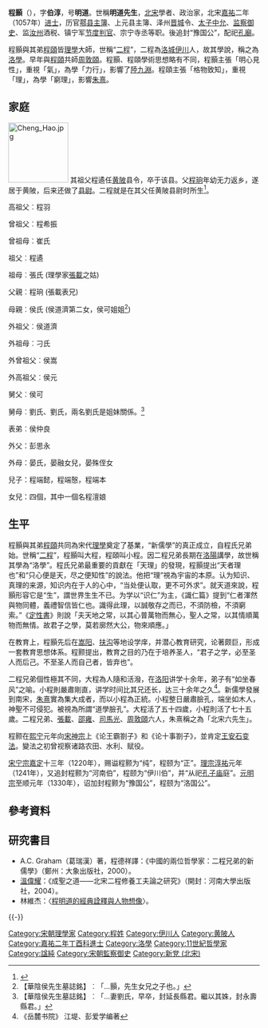 {{Refimprove|time=2013-06-16T11:27:52+00:00 }}

{{東亞男性歷史人物
|名稱=程颢
|身份=<!-- 朝代＋某某家 -->北宋哲学家、文学家
|前任= 
|繼任= 
|畫像=[[File:宋监察御史程颢.jpg|250px]]
|說明=清宫殿藏画本
|姓=程
|名=颢
|姓名=
|字=伯淳
|官職=
|封爵=豫国公
|封號=河南伯
|御稱號<!--日本皇族之稱號-->=
|宮號1<!--日本皇族之宮號-->=
|宮號2<!--朝鮮王族之宮號-->=
|封地=
|神號=
|尊號=
|乳名<!--日本、朝鮮、琉球以外人物用-->=
|幼名<!--日本人用-->=
|兒名<!--朝鮮人用-->=
|童名<!--琉球人用-->=
|小字=
|號=明道
|法號=
|院號=
|其他名號=
|族裔 = [[汉族|汉族]]
|旗籍 =<!--清朝旗人專用-->
|氏族 =
|出生年=1032年
|出生地=[[黄陂区|黄陂]]
|婚年=
|逝世年=1085年
|逝世地=
|諡號=纯公
|墳墓=
|父親=[[程珦|程珦]]
|嫡母=
|母親=
|元配=
|正室=
|妻=
|繼室=
|平妻=
|側室=
|元配之父=
|元配之嫡母=
|元配之母=
|正室之父=
|正室之嫡母=
|正室之母=
|妻之父=
|妻之嫡母=
|妻之母=
|繼室之父=
|繼室之嫡母=
|繼室之母=
|平妻之父=
|平妻之嫡母=
|平妻之母=
|兄弟=弟[[程頤|程頤]]
|姊妹=
|嫡兄弟=
|嫡姊妹=
|庶兄弟=
|庶姊妹=
|同胞兄弟=
|同胞姊妹=
|異母兄弟=
|異母姊妹=
|異父兄弟=
|異父姊妹=
|繼兄弟=
|繼姊妹=
|子=
|女=
|嫡子=
|嫡女=
|庶子=
|庶女=
|養子=
|養女=
|繼子=
|繼女=
|著作= 《遗书》(《河南程氏遗书》)25卷
|注釋=
}}
{{儒學}}

'''程顥'''（{{bd|1032年||1085年||程顥}}），字'''伯淳'''，号'''明道'''。世稱'''明道先生'''，[[北宋|北宋]]學者、政治家，北宋[[嘉祐|嘉祐]]二年（1057年）[[进士|进士]]，历官[[鄠县|鄠县]][[主簿|主簿]]、上元县主簿、泽州[[晋城|晋城]]令、[[太子|太子]][[中允|中允]]、[[监察御史|监察御史]]、监[[汝州|汝州]]酒税、镇宁军[[节度|节度]][[判官|判官]]、宗宁寺丞等职。後追封“豫国公”，配祀[[孔廟|孔廟]]。

程顥與其弟[[程頤|程頤]]皆[[理學|理學]]大師，世稱“[[二程|二程]]”，二程為[[洛城|洛城]][[伊川|伊川]]人，故其學說，稱之為[[洛學|洛學]]。早年與[[程頤|程頤]]共師[[周敦頤|周敦頤]]。程顥、程頤學術思想略有不同，程顥主張「明心見性」，重視「氣」，為學「力行」，影響了[[陸九淵|陸九淵]]。程頤主張「格物致知」，重視「理」，為學「窮理」，影響[[朱熹|朱熹]]。

== 家庭 ==
[[File:Cheng_Hao.jpg|120px]]
其祖父程遹任[[黄陂区|黄陂]]县令，卒于该县。父[[程珦|程珦]]年幼无力返乡，遂居于黄陂，后来还做了[[县尉|县尉]]。二程就是在其父任黄陂县尉时所生<ref name="">{{cite web| language=zh-hans| publisher=黄陂区政府网站| title=二程夫子与黄陂| url=http://www.huangpi.gov.cn/cms/publish/hpzf/C1201008060551213984.shtml| author=| date=| accessdate=2008-12-01| archive-date=2012-05-02| archive-url=https://web.archive.org/web/20120502133417/http://www.huangpi.gov.cn/cms/publish/hpzf/C1201008060551213984.shtml| dead-url=yes}}</ref>。

高祖父︰程羽

曾祖父︰程希振

曾祖母︰崔氏

祖父︰程遹

祖母︰張氏 (理學家[[張載|張載]]之姑)

父親︰程珦 (張載表兄)

母親︰侯氏 (侯道濟第二女，侯可姐姐<ref>【華陰侯先生墓誌銘】︰「...顥，先生女兄之子也。」</ref>)

外祖父︰侯道濟

外祖母︰刁氏

外曾祖父︰侯嵩

外高祖父︰侯元

舅父︰侯可

舅母︰劉氏、劉氏，兩名劉氏是姐妹關係。<ref>【華陰侯先生墓誌銘】︰「...妻劉氏，早卒，封延長縣君。繼以其姝，封永壽縣君。」</ref>

表弟︰侯仲良

外父：彭思永

外母：晏氏，晏融女兒，晏殊侄女

兒子：程端懿，程端慤，程端本

女兒：四個，其中一個名程澶娘

==生平==
程顥與其弟[[程頤|程頤]]共同為宋代[[理學|理學]]奠定了基業，“新儒學”的真正成立，自程氏兄弟始。世稱“[[二程|二程]]”，程顥叫大程，程頤叫小程。因二程兄弟長期在[[洛陽|洛陽]]講學，故世稱其學為“洛學”。程氏兄弟最重要的貢獻在「天理」的發現，程顥提出“天者理也”和“只心便是天，尽之便知性”的說法。他把“理”視為宇宙的本原。认为知识、真理的来源，知识内在于人的心中，“当处便认取，更不可外求”。就天道來說，程顥形容它是“生”，謂世界生生不已。为学以“识仁”为主，《識仁篇》提到“仁者渾然與物同體，義禮智信皆仁也。識得此理，以誠敬存之而已，不須防檢，不須窮索。”《[[定性書|定性書]]》則說「夫天地之常，以其心普萬物而無心，聖人之常，以其情順萬物而無情。故君子之學，莫若廓然大公，物來順應。」 

在教育上，程顥先后在[[嵩阳|嵩阳]]、[[扶沟|扶沟]]等地设学庠，并潜心教育研究，论著颇巨，形成一套教育思想体系。程颢提出，教育之目的乃在于培养圣人，“君子之学，必至圣人而后己。不至圣人而自己者，皆弃也”。

二程兄弟個性極其不同，大程為人隨和活潑，在[[洛阳|洛阳]]讲学十余年，弟子有“如坐春风”之喻。小程則嚴肅剛直，讲学时间比其兄还长，达三十余年之久<ref>《岳麓书院》 江堤、彭爱学编著</ref>。新儒學發展到南宋，[[朱熹|朱熹]]實為集大成者，而以小程為正統。小程整日嚴肅臉孔，端坐如木人，神聖不可侵犯。被視為所謂“道學臉孔”。大程活了五十四歲，小程則活了七十五歲。二程兄弟、[[張載_(北宋)|張載]]、[[邵雍|邵雍]]、[[司馬光|司馬光]]、[[周敦頤|周敦頤]]六人，朱熹稱之為「北宋六先生」。

程颢在[[熙宁|熙宁]]元年向[[宋神宗|宋神宗]]上《论王霸劄子》和《论十事劄子》，並肯定[[王安石变法|王安石变法]]。變法之初曾视察诸路农田、水利、赋役。

[[宋宁宗|宋宁宗]][[嘉定_(年号)|嘉定]]十三年（1220年），赐谥程颢为“纯”，程颐为“正”。[[理宗|理宗]][[淳祐|淳祐]]元年（1241年），又追封程颢为“河南伯”，程颐为“伊川伯”，并“从祀[[孔子庙|孔子庙]]庭”。[[元明宗|元明宗]]至顺元年（1330年），诏加封程颢为“豫国公”，程颐为“洛国公”。

== 參考資料 ==
{{reflist}}

==研究書目==
{{Wikisource author|程顥}}
*A.C. Graham（葛瑞漢）著，程德祥譯：《中國的兩位哲學家：二程兄弟的新儒學》（鄭州：大象出版社，2000）。
*[[溫偉耀|溫偉耀]]：《成聖之道——北宋二程修養工夫論之研究》（開封：河南大學出版社，2004）。
*林維杰：〈[https://web.archive.org/web/20180204001128/http://ch.ntnu.edu.tw/BOC/app/paper.php?action=list_content&Sn=61 程明道的經典詮釋與人物想像]〉。
{{-}}
{{北宋五子}}
{{规范控制}}
{{DEFAULTSORT:Cheng程}}
[[Category:宋朝理學家|Category:宋朝理學家]]
[[Category:程姓|Category:程姓]]
[[Category:伊川人|Category:伊川人]]
[[Category:黄陂人|Category:黄陂人]]
[[Category:嘉祐二年丁酉科進士|Category:嘉祐二年丁酉科進士]]
[[Category:洛學|Category:洛學]]
[[Category:11世紀哲學家|Category:11世紀哲學家]]
[[Category:諡純|Category:諡純]]
[[Category:宋朝監察御史|Category:宋朝監察御史]]
[[Category:新党_(北宋)|Category:新党 (北宋)]]